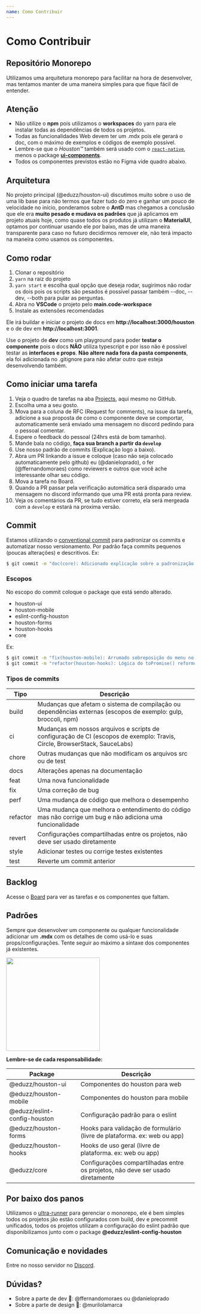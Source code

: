```yaml
---
name: Como Contribuir
---
```


# Como Contribuir

## Repositório Monorepo

Utilizamos uma arquitetura monorepo para facilitar na hora de desenvolver,
mas tentamos manter de uma maneira simples para que fique fácil de entender.

## Atenção

- Não utilize o **npm** pois utilizamos o **workspaces** do yarn para ele instalar todas as dependências de todos os projetos.
- Todas as funcionalidades Web devem ter um .mdx pois ele gerará o doc, com o máximo de exemplos e códigos de exemplo possível.
- Lembre-se que o _Houston™️_ também será usado com o [`react-native`](https://reactnative.dev), menos o package [**ui-components**](https://github.com/eduzz/houston/tree/master/pages/ui-components).
- Todos os componentes previstos estão no Figma vide quadro abaixo.

## Arquitetura

No projeto principal (@eduzz/houston-ui) discutimos muito sobre o uso de uma lib base para não termos que fazer tudo
do zero e ganhar um pouco de velocidade no início, ponderamos sobre o **AntD** mas chegamos a conclusão que ele era
**muito pesado e mudava os padrões** que já aplicamos em projeto atuais hoje, como quase todos os produtos já utilizam
o **MaterialUI**, optamos por continuar usando ele por baixo, mas de uma maneira transparente para caso no futuro decidirmos
remover ele, não terá impacto na maneira como usamos os componentes.

## Como rodar

1. Clonar o repositório
2. `yarn` na raiz do projeto
3. `yarn start` e escolha qual opção que deseja rodar, sugirimos não rodar os dois pois os scripts são pesados
   é possível passar também --doc, --dev, --both para pular as perguntas.
4. Abra no **VSCode** o projeto pelo **main.code-workspace**
5. Instale as extensões recomendadas

Ele irá buildar e iniciar o projeto de docs em **http://localhost:3000/houston** e o de dev em **http://localhost:3001**.

Use o projeto de **dev** como um playground para poder **testar o componente** pois o docs **NÃO** utiliza typescript e
por isso não é possível testar as **interfaces e props**. **Não altere nada fora da pasta components**, ela foi adicionada no
.gitignore para não afetar outro que esteja desenvolvendo também.

## Como iniciar uma tarefa

1. Veja o quadro de tarefas na aba [Projects](https://github.com/eduzz/houston/projects/3), aqui mesmo no GitHub.
2. Escolha uma a seu gosto.
3. Mova para a coluna de RFC (Request for comments), na issue da tarefa, adicione a sua proposta de como o componente deve se comportar, automaticamente será enviado uma mensagem no discord pedindo para o pessoal comentar.
4. Espere o feedback do pessoal (24hrs está de bom tamanho).
5. Mande bala no código, **faça sua branch a partir da `develop`**
6. Use nosso padrão de commits (Explicação logo a baixo).
7. Abra um PR linkando a issue e coloque (caso não seja colocado automaticamente pelo github) eu (@danieloprado), o fer (@ffernandomoraes) como reviewers e outros que você ache interessante olhar seu código.
8. Mova a tarefa no Board.
9. Quando a PR passar pela verificação automática será disparado uma mensagem no discord informando que uma PR está pronta para review.
10. Veja os comentários da PR, se tudo estiver correto, ela será mergeada com a `develop` e estará na proxima versão.

## Commit

Estamos utilizando o [conventional commit](https://www.conventionalcommits.org/pt-br/v1.0.0/) para padronizar os commits e automatizar nosso versionamento.
Por padrão faça commits pequenos (poucas alterações) e descritivos. Ex:

```bash
$ git commit -m "doc(core): Adicionado explicação sobre a padronização de commits"
```

### Escopos

No escopo do commit coloque o package que está sendo alterado.

- houston-ui
- houston-mobile
- eslint-config-houston
- houston-forms
- houston-hooks
- core

Ex:

```bash
$ git commit -m "fix(houston-mobile): Arrumado sobreposição do menu no mobile"
$ git commit -m "refactor(houston-hooks): Lógica do toPromise() reformulada"
```

### Tipos de commits

| Tipo     | Descrição                                                                                                                 |
| -------- | ------------------------------------------------------------------------------------------------------------------------- |
| build    | Mudanças que afetam o sistema de compilação ou dependências externas (escopos de exemplo: gulp, broccoli, npm)            |
| ci       | Mudanças em nossos arquivos e scripts de configuração de CI (escopos de exemplo: Travis, Circle, BrowserStack, SauceLabs) |
| chore    | Outras mudanças que não modificam os arquivos src ou de test                                                              |
| docs     | Alterações apenas na documentação                                                                                         |
| feat     | Uma nova funcionalidade                                                                                                   |
| fix      | Uma correção de bug                                                                                                       |
| perf     | Uma mudança de código que melhora o desempenho                                                                            |
| refactor | Uma mudança que melhora o entendimento do código mas não corrige um bug e não adiciona uma funcionalidade                 |
| revert   | Configurações compartilhadas entre os projetos, não deve ser usado diretamente                                            |
| style    | Adicionar testes ou corrige testes existentes                                                                             |
| test     | Reverte um commit anterior                                                                                                |

## Backlog

Acesse o [Board](https://github.com/eduzz/houston/projects/3) para ver as tarefas e os componentes que faltam.

## Padrões

Sempre que desenvolver um componente ou qualquer funcionalidade adicionar um **.mdx** com os detalhes de como usá-lo e
suas props/configurações. Tente seguir ao máximo a sintaxe dos componentes já existentes.

<img src='/houston/img/example.png' width='250' />

**Lembre-se de cada responsabilidade:**

| Package                      | Descrição                                                                      |
| ---------------------------- | ------------------------------------------------------------------------------ |
| @eduzz/houston-ui            | Componentes do houston para web                                                |
| @eduzz/houston-mobile        | Componentes do houston para mobile                                             |
| @eduzz/eslint-config-houston | Configuração padrão para o eslint                                              |
| @eduzz/houston-forms         | Hooks para validação de formulário (livre de plataforma. ex: web ou app)       |
| @eduzz/houston-hooks         | Hooks de uso geral (livre de plataforma. ex: web ou app)                       |
| @eduzz/core                  | Configurações compartilhadas entre os projetos, não deve ser usado diretamente |

## Por baixo dos panos

Utilizamos o [ultra-runner](https://www.npmjs.com/package/ultra-runner) para gerenciar o monorepo, ele é bem simples
todos os projetos jão estão configurados com build, dev e precommit unificados, todos os projetos utilizam a configuração do eslint
padrão que disponibilizamos junto com o package **@eduzz/eslint-config-houston**

## Comunicação e novidades

Entre no nosso servidor no [Discord](https://discord.gg/EeCnYRsCkX).

## Dúvidas?

- Sobre a parte de dev 💪: @ffernandomoraes ou @danieloprado
- Sobre a parte de design 🌈: @murilolamarca
